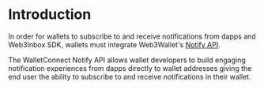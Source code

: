 # Introduction

In order for wallets to subscribe to and receive notifications from dapps and Web3Inbox SDK, wallets must integrate Web3Wallet's [Notify API](../web3wallet/notify/introduction).

The WalletConnect Notify API allows wallet developers to build engaging notification experiences from dapps directly to wallet addresses giving the end user the ability to subscribe to and receive notifications in their wallet.

